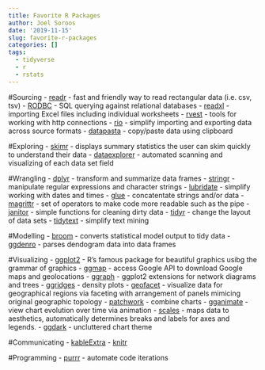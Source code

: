 ```yaml
---
title: Favorite R Packages
author: Joel Soroos
date: '2019-11-15'
slug: favorite-r-packages
categories: []
tags:
  - tidyverse
  - r
  - rstats
---
```



#Sourcing
-    [readr](https://readr.tidyverse.org/) - fast and friendly way to read rectangular data (i.e. csv, tsv)
-    [RODBC](https://cran.r-project.org/web/packages/RODBC/vignettes/RODBC.pdf) - SQL querying against relational databases
-    [readxl](https://tutorials.methodsconsultants.com/posts/reading-and-writing-excel-files-with-r-using-readxl-and-writexl/) - importing Excel files including individual worksheets
-    [rvest](https://github.com/tidyverse/rvest/blob/master/README.md) -  tools for working with http connections
-    [rio](https://cran.r-project.org/web/packages/rio/vignettes/rio.html) - simplify importing and exporting data across source formats
-    [datapasta](https://cran.r-project.org/web/packages/datapasta/vignettes/how-to-datapasta.html) - copy/paste data using clipboard


#Exploring
-    [skimr](https://www.rdocumentation.org/packages/skimr/versions/2.1) - displays summary statistics the user can skim quickly to understand their data
-    [dataexplorer](https://www.rdocumentation.org/packages/DataExplorer/versions/0.8.0) - automated scanning and visualizing of each data set field


#Wrangling
-    [dplyr](http://genomicsclass.github.io/book/pages/dplyr_tutorial.html) - transform and summarize data frames
-    [stringr](https://stringr.tidyverse.org/) - manipulate regular expressions and character strings
-    [lubridate](https://lubridate.tidyverse.org/) - simplify working with dates and times
-    [glue](https://github.com/tidyverse/glue) - concatentate strings and/or data
-    [magrittr](https://magrittr.tidyverse.org/) - set of operators to make code more readable such as the pipe
-    [janitor](https://garthtarr.github.io/meatR/janitor.html) - simple functions for cleaning dirty data
-    [tidyr](https://tidyr.tidyverse.org/) - change the layout of data sets
-    [tidytext](https://cran.r-project.org/web/packages/tidytext/vignettes/tidytext.html) - simplify text mining


#Modelling
-    [broom](http://varianceexplained.org/r/broom-intro/) - converts statistical model output to tidy data
-    [ggdenro](https://cran.r-project.org/web/packages/ggdendro/vignettes/ggdendro.html) - parses dendogram data into data frames


#Visualizing
-    [ggplot2](https://ggplot2.tidyverse.org/) - R's famous package for beautiful graphics usibg the grammar of graphics
-    [ggmap](https://www.rdocumentation.org/packages/ggmap/versions/3.0.0) - access Google API to download Google maps and geolocations
-    [ggraph](https://github.com/thomasp85/ggraph) - ggplot2 extensions for network diagrams and trees
-    [ggridges](https://wilkelab.org/ggridges/articles/introduction.html) - density plots
-    [geofacet](https://hafen.github.io/geofacet/) -  visualize data for geographical regions via faceting with arrangement of panels mimicing original geographic topology
-    [patchwork](https://www.rdocumentation.org/packages/patchwork/versions/1.0.0/topics/patchwork-package) - combine charts
-    [gganimate](https://gganimate.com/) - view chart evolution over time via animation
-    [scales](https://cran.r-project.org/web/packages/scales/scales.pdf) - maps data to aesthetics, automatically determines breaks and labels for axes and legends.
-    [ggdark](https://cran.r-project.org/web/packages/ggdark/readme/README.html) - uncluttered chart theme


#Communicating
-    [kableExtra](https://haozhu233.github.io/kableExtra/awesome_table_in_html.html)
-    [knitr](https://yihui.org/knitr/)


#Programming
-    [purrr](https://towardsdatascience.com/functional-programming-in-r-with-purrr-469e597d0229) - automate code iterations 
